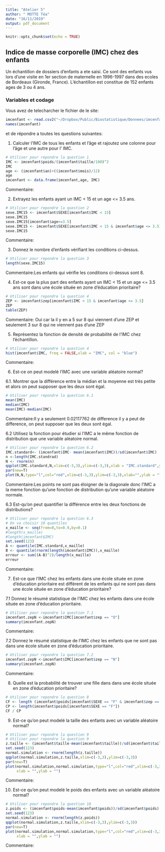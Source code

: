 ```yaml
---
title: "Atelier 5"
author: " MOTTE Téa"
date: "16/11/2019"
output: pdf_document
---
```


```r
knitr::opts_chunk$set(echo = TRUE)
```

## Indice de masse corporelle (IMC) chez des enfants

Un échantillon de dossiers d'enfants a ete saisi. Ce sont des enfants vus lors
d'une visite en 1er section de maternelle en 1996-1997 dans des ecoles de 
Bordeaux (Gironde, France). L’échantillon est constitue de 152 enfants ages de 3
ou 4 ans. 

### Variables et codage

\begin{tabular}{|l|c|c|}
\hline
Description & Unite ou Codage & Variable \\
\hline
Sexe & \texttt{F} pour fille ; \texttt{G} pour garcon & \texttt{SEXE} \\
\hline
Ecole située en zone d'education prioritaire & \texttt{O} pour oui; \texttt{N} pour non & \texttt{zep} \\
\hline
Poids & \texttt{Kg} (arrondi à 100g près) & \texttt{poids} \\
\hline
Âge à la date de la visite & Années & \texttt{an} \\
\hline
Âge à la date de la visite & Mois & \texttt{mois} \\
\hline
Taille & Cm  (arrondi à 0.5cm près) & \texttt{taille} \\
\hline
\end{tabular}

Vous avez de telecharcher le fichier \texttt{imcenfant.csv} de le site:

\url{https://github.com/afalco/Atelier5/}



```r
imcenfant <- read.csv2("~/Dropbox/Public/Biostatistique/Donnees/imcenfant.csv")
names(imcenfant)
```

et de répondre a toutes les questions suivantes:


 1. Calculer l'IMC de tous les enfants et l'âge et rajoutez une colonne pour l'âge et une autre pour l' IMC.
 
```r
# Utiliser pour repondre la question 1
IMC <- imcenfant$poids/(imcenfant$taille/100)^2
IMC
age <- (imcenfant$an)+((imcenfant$mois)/12)
age
imcenfant <- data.frame(imcenfant,age, IMC)
```

Commentaire:

 2. Extrayez les enfants ayant un IMC < 15 et un age <= 3.5 ans.
 
```r
# Utiliser pour repondre la question 2
sexe.IMC15 <- imcenfant$SEXE[imcenfant$IMC < 15]
sexe.IMC15
sexe.IMC15[imcenfant$age<=3.5]
sexe.IMC15 <- imcenfant$SEXE[imcenfant$IMC < 15 & imcenfant$age <= 3.5]
sexe.IMC15
```

Commentaire:

 3. Donnez le nombre d'enfants vérifiant les conditions ci-dessus.
 
```r
# Utiliser pour repondre la question 3
length(sexe.IMC15)
```
 
Commentaire:Les enfants qui vérifie les conditions ci-dessus sont 8.

 4. Est-ce que la plus part des enfants ayant un IMC < 15 et un age <= 3.5 ans sont dans une école située en zone d’éducation prioritaire?
 
```r
# Utiliser pour repondre la question 4
ZEP <- imcenfant$zep[imcenfant$IMC < 15 & imcenfant$age <= 3.5]
ZEP
table(ZEP)
```
 
 Commentaire: Oui car la il y en a 5 sur 8 qui viennent d'une ZEP et seulement 3 sur 8 qui ne viennent pas d'une ZEP

 5. Représentez la fonction de densité de probabilité de l'IMC chez l'échantillon.
 
```r
# Utiliser pour repondre la question 4
hist(imcenfant$IMC, freq = FALSE,xlab = "IMC", col = "blue")

```
 
 Commentaire:


  6. Est-ce on peut modelé l'IMC avec une variable aléatoire normal?

6.1. Montrer que la différence entre la médian et la moyenne est très petite et alors on peut supposer que les deux sont égal.  
    
```r
# Utiliser pour repondre la question 6.1
mean(IMC)
median(IMC)
mean(IMC)-median(IMC)
```
 
Commentaire:Il y a seulement 0.02117762 de difference il y a peut de difference, on peut supposer que les deux sont égal.


6.2 Utilisez la fonction \texttt{qqplot()} pour étudier si l'IMC a le même fonction de distribution que une variable alèatoire normal. 
  
```r
# Utiliser pour repondre la question 6.2
IMC.standard<- (imcenfant$IMC- mean(imcenfant$IMC))/sd(imcenfant$IMC)
n <-length(IMC.standrad)
N <- rnorm(n)
qqplot(IMC.standard,N,xlim=c(-3,3),ylim=c(-3,3),xlab = "IMC.standard",ylab = "Normal")
par(new=T)
plot(N,N,type="l",col="red",xlim=c(-3,3),ylim=c(-3,3),xlab="",ylab = "")

```
  
Commentaire:Les points ne sont pas éloigner de la diagonale donc l'IMC a la meme fonction qu'une fonction de distribution qu'une variable aléatoire normale.
  
6.3 Est-qu'on peut quantifier la différence entre les deux fonctions de distributions?
  
```r
# Utiliser pour repondre la question 6.3
# On va choisir 10 quantiles
x_maille <- seq(from=0,to=0.9,by=0.1)
#length(x_maille)
#length(imcenfant$IMC)
set.seed(123)
A <- quantile(IMC.standard,x_maille)
B <- quantile(rnorm(length(imcenfant$IMC)),x_maille)
erreur <- sum((A-B)^2)/length(x_maille)
erreur
```
Commentaire:

 
 7. Est-ce que l'IMC chez les enfants dans une école située en zone d’éducation prioritaire est différent de les enfants qui ne sont pas dans une école située en zone d’éducation prioritaire?
 
7.1 Donnez le résumé statistique de l'IMC chez les enfants dans une école située en zone d’éducation prioritaire.

```r
# Utiliser pour repondre la question 7.1
imcenfant.zepN <-imcenfant$IMC[imcenfant$zep == "O"]
summary(imcenfant.zepN)
```

Commentaire:
 
7.2 Donnez le résumé statistique de l'IMC chez les enfants que ne sont pas dans une école située en zone d’éducation prioritaire. 

```r
# Utiliser pour repondre la question 7.2
imcenfant.zepN <-imcenfant$IMC[imcenfant$zep == "N"]
summary(imcenfant.zepN)
```
 
 Commentaire:


  8. Quelle est la probabilité de trouver une fille dans dans une école située en zone d’éducation prioritaire?
  
```r
# Utiliser pour repondre la question 8
CF <- length (imcenfant$poids[imcenfant$SEXE == "F" & imcenfant$zep == "O"])
CP <- length(imcenfant$poids[imcenfant$SEXE == "F"])
CF / CP
```

  9. Est-ce qu'on peut modelé la taille des enfants avec un variable aléatoire normal?
  
```r
# Utiliser pour repondre la question 9
# Utiliser pour repondre la question 9
z.taille <- (imcenfant$taille-mean(imcenfant$taille))/sd(imcenfant$taille)
set.seed(123)
normal.simulation <- rnorm(length(z.taille))
qqplot(normal.simulation,z.taille,xlim=c(-3,3),ylim=c(-3,3))
par(new=T)
plot(normal.simulation,normal.simulation,type="l",col="red",xlim=c(-3,3),ylim=c(-3,3),
     xlab = "",ylab = "")
```
  
  Commentaire:
  
  10. Est-ce qu'on peut modelé le poids des enfants avec un variable aléatoire normal?

```r
# Utiliser pour repondre la question 10
z.poids <- (imcenfant$poids-mean(imcenfant$poids))/sd(imcenfant$poids)
set.seed(123)
normal.simulation <- rnorm(length(z.poids))
qqplot(normal.simulation,z.taille,xlim=c(-3,3),ylim=c(-3,3))
par(new=T)
plot(normal.simulation,normal.simulation,type="l",col="red",xlim=c(-3,3),ylim=c(-3,3),
     xlab = "",ylab = "")
```

  Commentaire: